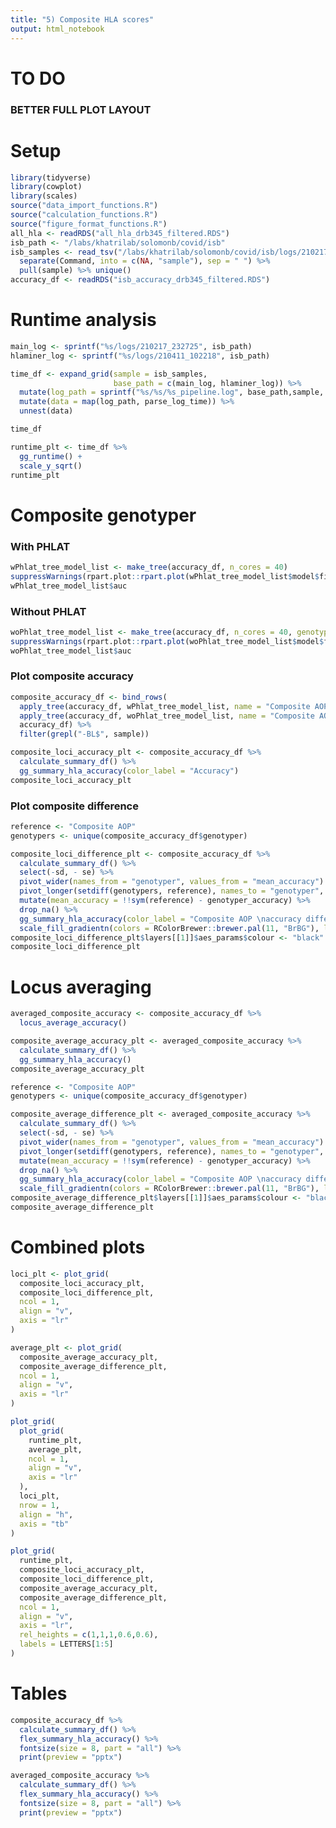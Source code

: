 ```yaml
---
title: "5) Composite HLA scores"
output: html_notebook
---
```


# TO DO

### BETTER FULL PLOT LAYOUT

# Setup
```r
library(tidyverse)
library(cowplot)
library(scales)
source("data_import_functions.R")
source("calculation_functions.R")
source("figure_format_functions.R")
all_hla <- readRDS("all_hla_drb345_filtered.RDS")
isb_path <- "/labs/khatrilab/solomonb/covid/isb"
isb_samples <- read_tsv("/labs/khatrilab/solomonb/covid/isb/logs/210217_232725/parallel.log") %>% 
  separate(Command, into = c(NA, "sample"), sep = " ") %>% 
  pull(sample) %>% unique()
accuracy_df <- readRDS("isb_accuracy_drb345_filtered.RDS") 
```


# Runtime analysis

```r
main_log <- sprintf("%s/logs/210217_232725", isb_path)
hlaminer_log <- sprintf("%s/logs/210411_102218", isb_path)

time_df <- expand_grid(sample = isb_samples,
                       base_path = c(main_log, hlaminer_log)) %>% 
  mutate(log_path = sprintf("%s/%s/%s_pipeline.log", base_path,sample, sample)) %>% 
  mutate(data = map(log_path, parse_log_time)) %>% 
  unnest(data)

time_df
```

```r
runtime_plt <- time_df %>% 
  gg_runtime() +
  scale_y_sqrt()
runtime_plt
```
# Composite genotyper

### With PHLAT
```r
wPhlat_tree_model_list <- make_tree(accuracy_df, n_cores = 40)
suppressWarnings(rpart.plot::rpart.plot(wPhlat_tree_model_list$model$fit))
wPhlat_tree_model_list$auc
```

### Without PHLAT

```r
woPhlat_tree_model_list <- make_tree(accuracy_df, n_cores = 40, genotypers = c("arcasHLA", "optitype"))
suppressWarnings(rpart.plot::rpart.plot(woPhlat_tree_model_list$model$fit))
woPhlat_tree_model_list$auc
```



### Plot composite accuracy

```r
composite_accuracy_df <- bind_rows(
  apply_tree(accuracy_df, wPhlat_tree_model_list, name = "Composite AOP"), 
  apply_tree(accuracy_df, woPhlat_tree_model_list, name = "Composite AO"), 
  accuracy_df) %>% 
  filter(grepl("-BL$", sample))

composite_loci_accuracy_plt <- composite_accuracy_df %>% 
  calculate_summary_df() %>% 
  gg_summary_hla_accuracy(color_label = "Accuracy")
composite_loci_accuracy_plt
```
### Plot composite difference
```r
reference <- "Composite AOP"
genotypers <- unique(composite_accuracy_df$genotyper)

composite_loci_difference_plt <- composite_accuracy_df %>% 
  calculate_summary_df() %>% 
  select(-sd, - se) %>%
  pivot_wider(names_from = "genotyper", values_from = "mean_accuracy") %>% 
  pivot_longer(setdiff(genotypers, reference), names_to = "genotyper", values_to = "genotyper_accuracy") %>% 
  mutate(mean_accuracy = !!sym(reference) - genotyper_accuracy) %>% 
  drop_na() %>% 
  gg_summary_hla_accuracy(color_label = "Composite AOP \naccuracy difference") +
  scale_fill_gradientn(colors = RColorBrewer::brewer.pal(11, "BrBG"), limits = c(-0.55,0.55), oob=squish)
composite_loci_difference_plt$layers[[1]]$aes_params$colour <- "black"
composite_loci_difference_plt
```

# Locus averaging

```r
averaged_composite_accuracy <- composite_accuracy_df %>% 
  locus_average_accuracy() 

composite_average_accuracy_plt <- averaged_composite_accuracy %>% 
  calculate_summary_df() %>% 
  gg_summary_hla_accuracy()
composite_average_accuracy_plt

reference <- "Composite AOP"
genotypers <- unique(composite_accuracy_df$genotyper)

composite_average_difference_plt <- averaged_composite_accuracy %>% 
  calculate_summary_df() %>% 
  select(-sd, - se) %>%
  pivot_wider(names_from = "genotyper", values_from = "mean_accuracy") %>% 
  pivot_longer(setdiff(genotypers, reference), names_to = "genotyper", values_to = "genotyper_accuracy") %>% 
  mutate(mean_accuracy = !!sym(reference) - genotyper_accuracy) %>% 
  drop_na() %>% 
  gg_summary_hla_accuracy(color_label = "Composite AOP \naccuracy difference") +
  scale_fill_gradientn(colors = RColorBrewer::brewer.pal(11, "BrBG"), limits = c(-0.55,0.55), oob=squish)
composite_average_difference_plt$layers[[1]]$aes_params$colour <- "black"
composite_average_difference_plt
```
# Combined plots
```r
loci_plt <- plot_grid(
  composite_loci_accuracy_plt,
  composite_loci_difference_plt,
  ncol = 1,
  align = "v",
  axis = "lr"
)

average_plt <- plot_grid(
  composite_average_accuracy_plt,
  composite_average_difference_plt,
  ncol = 1,
  align = "v",
  axis = "lr"
)

plot_grid(
  plot_grid(
    runtime_plt,
    average_plt,
    ncol = 1,
    align = "v",
    axis = "lr"
  ),
  loci_plt,
  nrow = 1,
  align = "h",
  axis = "tb"
)
```

```r
plot_grid(
  runtime_plt,
  composite_loci_accuracy_plt,
  composite_loci_difference_plt,
  composite_average_accuracy_plt,
  composite_average_difference_plt,
  ncol = 1,
  align = "v",
  axis = "lr",
  rel_heights = c(1,1,1,0.6,0.6),
  labels = LETTERS[1:5]
)
```

# Tables

```r
composite_accuracy_df %>% 
  calculate_summary_df() %>% 
  flex_summary_hla_accuracy() %>%
  fontsize(size = 8, part = "all") %>%
  print(preview = "pptx")
```

```r
averaged_composite_accuracy %>% 
  calculate_summary_df() %>% 
  flex_summary_hla_accuracy() %>%
  fontsize(size = 8, part = "all") %>%
  print(preview = "pptx")
```










